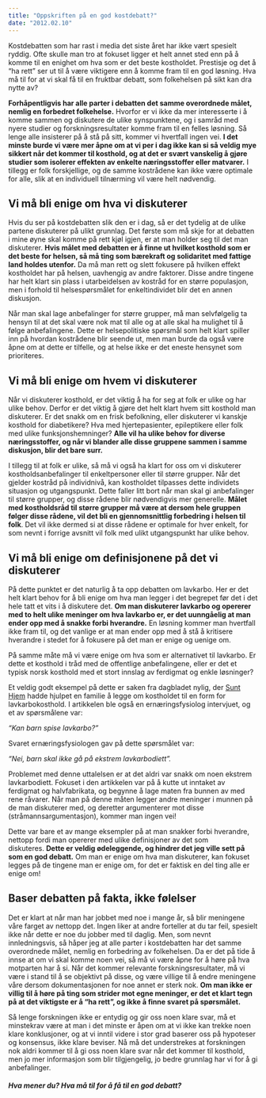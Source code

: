 ```yaml
---
title: "Oppskriften på en god kostdebatt?"
date: "2012.02.10"
---
```


Kostdebatten som har rast i media det siste året har ikke vært spesielt ryddig. Ofte skulle man tro at fokuset ligger et helt annet sted enn på å komme til en enighet om hva som er det beste kostholdet. Prestisje og det å "ha rett" ser ut til å være viktigere enn å komme fram til en god løsning. Hva må til for at vi skal få til en fruktbar debatt, som folkehelsen på sikt kan dra nytte av?

**Forhåpentligvis har alle parter i debatten det samme overordnede målet, nemlig en forbedret folkehelse.** Hvorfor er vi ikke da mer interesserte i å komme sammen og diskutere de ulike synspunktene, og i samråd med nyere studier og forskningsresultater komme fram til en felles løsning. Så lenge alle insisterer på å stå på sitt, kommer vi hvertfall ingen vei. **I det minste burde vi være mer åpne om at vi per i dag ikke kan si så veldig mye sikkert når det kommer til kosthold, og at det er svært vanskelig å gjøre studier som isolerer effekten av enkelte næringsstoffer eller matvarer.** I tillegg er folk forskjellige, og de samme kostrådene kan ikke være optimale for alle, slik at en individuell tilnærming vil være helt nødvendig.

## Vi må bli enige om hva vi diskuterer

Hvis du ser på kostdebatten slik den er i dag, så er det tydelig at de ulike partene diskuterer på ulikt grunnlag. Det første som må skje for at debatten i mine øyne skal komme på rett kjøl igjen, er at man holder seg til det man diskuterer. **Hvis målet med debatten er å finne ut hvilket kosthold som er det beste for helsen, så må ting som bærekraft og solidaritet med fattige land holdes utenfor.** Da må man rett og slett fokusere på hvilken effekt kostholdet har på helsen, uavhengig av andre faktorer. Disse andre tingene har helt klart sin plass i utarbeidelsen av kostråd for en større populasjon, men i forhold til helsespørsmålet for enkeltindividet blir det en annen diskusjon.

Når man skal lage anbefalinger for større grupper, må man selvfølgelig ta hensyn til at det skal være nok mat til alle og at alle skal ha mulighet til å følge anbefalingene. Dette er helsepolitiske spørsmål som helt klart spiller inn på hvordan kostrådene blir seende ut, men man burde da også være åpne om at dette er tilfelle, og at helse ikke er det eneste hensynet som prioriteres.

## Vi må bli enige om hvem vi diskuterer

Når vi diskuterer kosthold, er det viktig å ha for seg at folk er ulike og har ulike behov. Derfor er det viktig å gjøre det helt klart hvem sitt kosthold man diskuterer. Er det snakk om en frisk befolkning, eller diskuterer vi kanskje kosthold for diabetikere? Hva med hjertepasienter, epileptikere eller folk med ulike funksjonshemninger? **Alle vil ha ulike behov for diverse næringsstoffer, og når vi blander alle disse gruppene sammen i samme diskusjon, blir det bare surr.**

I tillegg til at folk er ulike, så må vi også ha klart for oss om vi diskuterer kostholdsanbefalinger til enkeltpersoner eller til større grupper. Når det gjelder kostråd på individnivå, kan kostholdet tilpasses dette individets situasjon og utgangspunkt. Dette faller litt bort når man skal gi anbefalinger til større grupper, og disse rådene blir nødvendigvis mer generelle. **Målet med kostholdsråd til større grupper må være at dersom hele gruppen følger disse rådene, vil det bli en gjennomsnittlig forbedring i helsen til folk**. Det vil ikke dermed si at disse rådene er optimale for hver enkelt, for som nevnt i forrige avsnitt vil folk med ulikt utgangspunkt har ulike behov.

## Vi må bli enige om definisjonene på det vi diskuterer

På dette punktet er det naturlig å ta opp debatten om lavkarbo. Her er det helt klart behov for å bli enige om hva man legger i det begrepet før det i det hele tatt et vits i å diskutere det. **Om man diskuterer lavkarbo og opererer med to helt ulike meninger om hva lavkarbo er, er det uunngåelig at man ender opp med å snakke forbi hverandre.** En løsning kommer man hvertfall ikke fram til, og det vanlige er at man ender opp med å stå å kritisere hverandre i stedet for å fokusere på det man er enige og uenige om.

På samme måte må vi være enige om hva som er alternativet til lavkarbo. Er dette et kosthold i tråd med de offentlige anbefalingene, eller er det et typisk norsk kosthold med et stort innslag av ferdigmat og enkle løsninger?

Et veldig godt eksempel på dette er saken fra dagbladet nylig, der [Sunt Hjem](http://www.sunthjem.no) hadde hjulpet en familie å legge om kostholdet til en form for lavkarbokosthold. I artikkelen ble også en ernæringsfysiolog intervjuet, og et av spørsmålene var:

*"Kan barn spise lavkarbo?"*

Svaret ernæringsfysiologen gav på dette spørsmålet var:

*"Nei, barn skal ikke gå på ekstrem lavkarbodiett".*

Problemet med denne uttalelsen er at det aldri var snakk om noen ekstrem lavkarbodiett. Fokuset i den artikkelen var på å kutte ut inntaket av ferdigmat og halvfabrikata, og begynne å lage maten fra bunnen av med rene råvarer. Når man på denne måten legger andre meninger i munnen på de man diskuterer med, og deretter argumenterer mot disse (stråmannsargumentasjon), kommer man ingen vei!

Dette var bare et av mange eksempler på at man snakker forbi hverandre, nettopp fordi man opererer med ulike definisjoner av det som diskuteres. **Dette er veldig ødeleggende, og hindrer det jeg ville sett på som en god debatt.** Om man er enige om hva man diskuterer, kan fokuset legges på de tingene man er enige om, for det er faktisk en del ting alle er enige om!

## Baser debatten på fakta, ikke følelser

Det er klart at når man har jobbet med noe i mange år, så blir meningene våre farget av nettopp det. Ingen liker at andre forteller at du tar feil, spesielt ikke når dette er noe du jobber med til daglig. Men, som nevnt innledningsvis, så håper jeg at alle parter i kostdebatten har det samme overordnede målet, nemlig en forbedring av folkehelsen. Da er det på tide å innse at om vi skal komme noen vei, så må vi være åpne for å høre på hva motparten har å si. Når det kommer relevante forskningsresultater, må vi være i stand til å se objektivt på disse, og være villige til å endre meningene våre dersom dokumentasjonen for noe annet er sterk nok. **Om man ikke er villig til å høre på ting som strider mot egne meninger, er det et klart tegn på at det viktigste er å "ha rett", og ikke å finne svaret på spørsmålet.**

Så lenge forskningen ikke er entydig og gir oss noen klare svar, må et minstekrav være at man i det minste er åpen om at vi ikke kan trekke noen klare konklusjoner, og at vi inntil videre i stor grad baserer oss på hypoteser og konsensus, ikke klare beviser. Nå må det understrekes at forskningen nok aldri kommer til å gi oss noen klare svar når det kommer til kosthold, men jo mer informasjon som blir tilgjengelig, jo bedre grunnlag har vi for å gi anbefalinger.

##### Hva mener du? Hva må til for å få til en god debatt?
